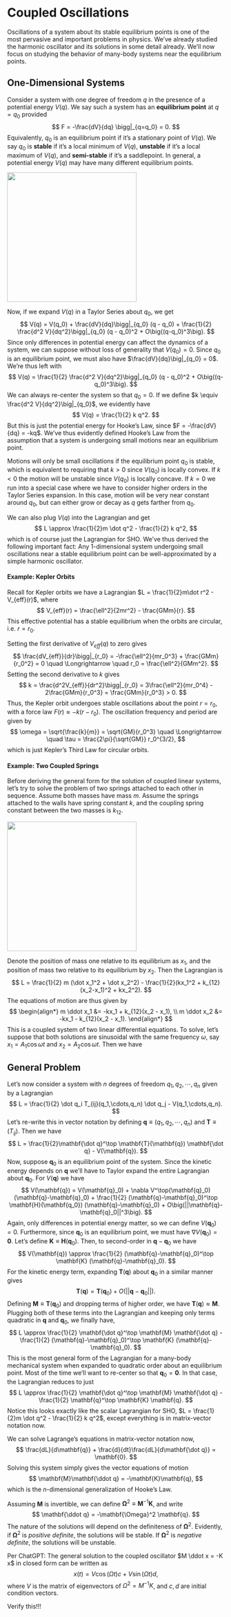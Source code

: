 # Coupled Oscillations

Oscillations of a system about its stable equilibrium points is one of the most pervasive and important problems in physics. We've already studied the harmonic oscillator and its solutions in some detail already. We'll now focus on studying the behavior of many-body systems near the equilibrium points.



## One-Dimensional Systems

Consider a system with one degree of freedom $q$ in the presence of a potential energy $V(q)$. We say such a system has an **equilibrium point** at $q=q_0$ provided
$$
F = -\frac{dV}{dq} \bigg|_{q=q_0} = 0.
$$
Equivalently, $q_0$ is an equilibrium point if it's a stationary point of $V(q)$. We say $q_0$ is **stable** if it's a local minimum of $V(q)$, **unstable** if it's a local maximum of $V(q)$, and **semi-stable** if it's a saddlepoint. In general, a potential energy $V(q)$ may have many different equilibrium points.

![](./resources/image-20230221151415754.png){width=300 fig-align=center}

Now, if we expand $V(q)$ in a Taylor Series about $q_0$, we get
$$
V(q) = V(q_0) + \frac{dV}{dq}\bigg|_{q_0} (q - q_0) + \frac{1}{2} \frac{d^2 V}{dq^2}\bigg|_{q_0} (q - q_0)^2 + O\big((q-q_0)^3\big).
$$
Since only differences in potential energy can affect the dynamics of a system, we can suppose without loss of generality that $V(q_0) = 0$. Since $q_0$ is an equilibrium point, we must also have $\frac{dV}{dq}\big|_{q_0} = 0$. We're thus left with
$$
V(q) = \frac{1}{2} \frac{d^2 V}{dq^2}\bigg|_{q_0} (q - q_0)^2 + O\big((q-q_0)^3\big).
$$
We can always re-center the system so that $q_0=0$. If we define $k \equiv \frac{d^2 V}{dq^2}\big|_{q_0}$, we evidently have
$$
V(q) = \frac{1}{2} k q^2.
$$
But this is just the potential energy for Hooke's Law, since $F = -\frac{dV}{dq} = -kq$. We've thus evidently defined Hooke's Law from the assumption that a system is undergoing small motions near an equilibrium point. 

Motions will only be small oscillations if the equilibrium point $q_0$ is stable, which is equivalent to requiring that $k > 0$ since $V(q_0)$ is locally convex. If $k < 0$ the motion will be unstable since $V(q_0)$ is locally concave. If $k=0$ we run into a special case where we have to consider higher orders in the Taylor Series expansion. In this case, motion will be very near constant around $q_0$, but can either grow or decay as $q$ gets farther from $q_0$.

We can also plug $V(q)$ into the Lagrangian and get
$$
L \approx \frac{1}{2}m \dot q^2 - \frac{1}{2} k q^2,
$$
which is of course just the Lagrangian for SHO. We've thus derived the following important fact: Any 1-dimensional system undergoing small oscillations near a stable equilibrium point can be well-approximated by a simple harmonic oscillator.

#### Example: Kepler Orbits

Recall for Kepler orbits we have a Lagrangian $L = \frac{1}{2}m\dot r^2 - V_{eff}(r)$, where
$$
V_{eff}(r) = \frac{\ell^2}{2mr^2} - \frac{GMm}{r}.
$$
This effective potential has a stable equilibrium when the orbits are circular, i.e. $r=r_0$.



Setting the first derivative of $V_{eff}(q)$ to zero gives
$$
\frac{dV_{eff}}{dr}\bigg|_{r_0} = -\frac{\ell^2}{mr_0^3} + \frac{GMm}{r_0^2} = 0 \quad \Longrightarrow \quad r_0 = \frac{\ell^2}{GMm^2}.
$$
Setting the second derivative to $k$ gives
$$
k = \frac{d^2V_{eff}}{dr^2}\bigg|_{r_0} = 3\frac{\ell^2}{mr_0^4} - 2\frac{GMm}{r_0^3} = \frac{GMm}{r_0^3} > 0.
$$
Thus, the Kepler orbit undergoes stable oscillations about the point $r=r_0$, with a force law $F(r) \approx -k(r-r_0)$. The oscillation frequency and period are given by
$$
\omega = \sqrt{\frac{k}{m}} = \sqrt{GM}{r_0^3} \quad \Longrightarrow \quad \tau = \frac{2\pi}{\sqrt{GM}} r_0^{3/2},
$$
which is just Kepler's Third Law for circular orbits.

#### Example: Two Coupled Springs

Before deriving the general form for the solution of coupled linear systems, let's try to solve the problem of two springs attached to each other in sequence. Assume both masses have mass $m$. Assume the springs attached to the walls have spring constant $k$, and the coupling spring constant between the two masses is $k_{12}$.

![](./resources/image-20230221162755528.png){width=300 fig-align=center}

Denote the position of mass one relative to its equilibrium as $x_1$, and the position of mass two relative to its equilibrium by $x_2$. Then the Lagrangian is
$$
L = \frac{1}{2} m (\dot x_1^2 + \dot x_2^2) - \frac{1}{2}(kx_1^2 + k_{12}(x_2-x_1)^2 + kx_2^2).
$$
The equations of motion are thus given by
$$
\begin{align*}
m \ddot x_1 &= -kx_1 + k_{12}(x_2 - x_1), \\
m \ddot x_2 &= -kx_1 - k_{12}(x_2 - x_1).
\end{align*}
$$
This is a coupled system of two linear differential equations. To solve, let's suppose that both solutions are sinusoidal with the same frequency $\omega$, say $x_1 = A_1 \cos\omega t$ and $x_2 = A_2 \cos\omega t$. Then we have

## General Problem

Let's now consider a system with $n$ degrees of freedom $q_1, q_2, \cdots, q_n$ given by a Lagrangian
$$
L = \frac{1}{2} \dot q_i T_{ij}(q_1,\cdots,q_n) \dot q_j - V(q_1,\cdots,q_n).
$$
Let's re-write this in vector notation by defining $\mathbf{q} \equiv (q_1,q_2,\cdots,q_n)$ and $\mathbf{T} \equiv (T_{ij})$. Then we have
$$
L = \frac{1}{2}\mathbf{\dot q}^\top \mathbf{T}(\mathbf{q}) \mathbf{\dot q} - V(\mathbf{q}).
$$
Now, suppose $\mathbf{q}_0$ is an equilibrium point of the system. Since the kinetic energy depends on $\mathbf{q}$ we'll have to Taylor expand the entire Lagrangian about $\mathbf{q}_0$. For $V(\mathbf{q})$ we have
$$
V(\mathbf{q}) = V(\mathbf{q}_0) + \nabla V^\top(\mathbf{q}_0) (\mathbf{q}-\mathbf{q}_0) + \frac{1}{2} (\mathbf{q}-\mathbf{q}_0)^\top \mathbf{H}(\mathbf{q_0}) (\mathbf{q}-\mathbf{q}_0) + O\big(||\mathbf{q}-\mathbf{q}_0||^3\big).
$$
Again, only differences in potential energy matter, so we can define $V(\mathbf{q}_0) = 0$. Furthermore, since $\mathbf{q}_0$ is an equilibrium point, we must have $\nabla V(\mathbf{q}_0) = \mathbf{0}$. Let's define $\mathbf{K} \equiv \mathbf{H}(\mathbf{q}_0)$. Then, to second-order in $\mathbf{q}-\mathbf{q}_0$ we have
$$
V(\mathbf{q}) \approx \frac{1}{2} (\mathbf{q}-\mathbf{q}_0)^\top \mathbf{K} (\mathbf{q}-\mathbf{q}_0).
$$
For the kinetic energy term, expanding $\mathbf{T}(\mathbf{q})$ about $\mathbf{q}_0$ in a similar manner gives
$$
\mathbf{T}(\mathbf{q}) = \mathbf{T}(\mathbf{q}_0) + O\big(||\mathbf{q}-\mathbf{q}_0|| \big).
$$
Defining $\mathbf{M} \equiv \mathbf{T}(\mathbf{q}_0)$ and dropping terms of higher order, we have $\mathbf{T}(\mathbf{q}) \approx \mathbf{M}$. Plugging both of these terms into the Lagrangian and keeping only terms quadratic in $\mathbf{q}$ and $\mathbf{q}_0$, we finally have,
$$
L \approx \frac{1}{2} \mathbf{\dot q}^\top \mathbf{M} \mathbf{\dot q} - \frac{1}{2} (\mathbf{q}-\mathbf{q}_0)^\top \mathbf{K} (\mathbf{q}-\mathbf{q}_0).
$$
This is the most general form of the Lagrangian for a many-body mechanical system when expanded to quadratic order about an equilibrium point. Most of the time we'll want to re-center so that $\mathbf{q}_0 = \mathbf{0}$. In that case, the Lagrangian reduces to just
$$
L \approx \frac{1}{2} \mathbf{\dot q}^\top \mathbf{M} \mathbf{\dot q} - \frac{1}{2} \mathbf{q}^\top \mathbf{K} \mathbf{q}.
$$
Notice this looks exactly like the scalar Lagrangian for SHO, $L = \frac{1}{2}m \dot q^2 - \frac{1}{2} k q^2$, except everything is in matrix-vector notation now.

We can solve Lagrange's equations in matrix-vector notation now,
$$
\frac{dL}{d\mathbf{q}} + \frac{d}{dt}\frac{dL}{d\mathbf{\dot q}} = \mathbf{0}.
$$
Solving this system simply gives the vector equations of motion
$$
\mathbf{M}\mathbf{\ddot q} = -\mathbf{K}\mathbf{q},
$$
which is the $n$-dimensional generalization of Hooke's Law. 

Assuming $\mathbf{M}$ is invertible, we can define $\mathbf{\Omega}^2 \equiv \mathbf{M}^{-1} \mathbf{K}$, and write
$$
\mathbf{\ddot q} = -\mathbf{\Omega}^2 \mathbf{q}.
$$
The nature of the solutions will depend on the definiteness of $\mathbf{\Omega}^2$. Evidently, if $\mathbf{\Omega}^2$ is *positive definite*, the solutions will be stable. If $\mathbf{\Omega}^2$ is *negative definite*, the solutions will be unstable.

























Per ChatGPT: The general solution to the coupled oscillator $M \ddot x = -K x$ in closed form can be written as
$$
x(t) = V \cos(\Omega t) c + V \sin(\Omega t) d,
$$
where $V$ is the matrix of eigenvectors of $\Omega^2 = M^{-1} K$, and $c, d$ are initial condition vectors.

Verify this!!!
